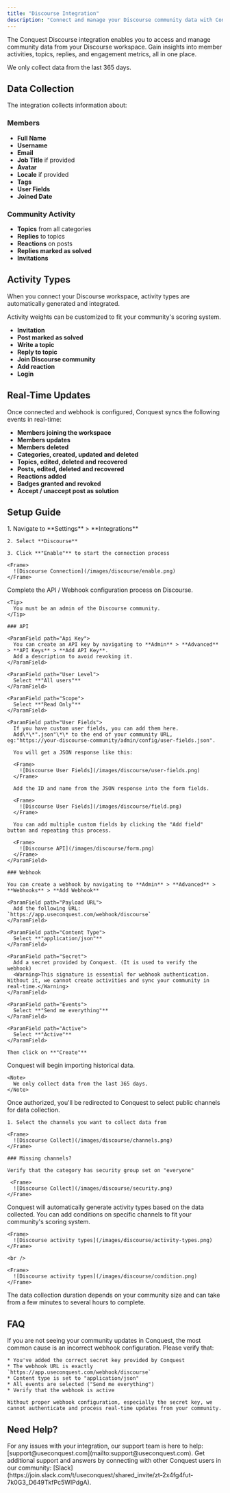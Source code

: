 ```yaml
---
title: "Discourse Integration"
description: "Connect and manage your Discourse community data with Conquest."
---
```


The Conquest Discourse integration enables you to access and manage community data from your Discourse workspace. Gain insights into member activities, topics, replies, and engagement metrics, all in one place.

<Note>
  We only collect data from the last 365 days.
</Note>

## Data Collection

The integration collects information about:

### Members

* **Full Name**
* **Username**
* **Email**
* **Job Title** if provided
* **Avatar**
* **Locale** if provided
* **Tags**
* **User Fields**
* **Joined Date**

### Community Activity

* **Topics** from all categories
* **Replies** to topics
* **Reactions** on posts
* **Replies marked as solved**
* **Invitations**

## Activity Types

When you connect your Discourse workspace, activity types are automatically generated and integrated.

<Tip>
  Activity weights can be customized to fit your community's scoring system.
</Tip>

* **Invitation**
* **Post marked as solved**
* **Write a topic**
* **Reply to topic**
* **Join Discourse community**
* **Add reaction**
* **Login**

## Real-Time Updates

Once connected and webhook is configured, Conquest syncs the following events in real-time:

* **Members joining the workspace**
* **Members updates**
* **Members deleted**
* **Categories, created, updated and deleted**
* **Topics, edited, deleted and recovered**
* **Posts, edited, deleted and recovered**
* **Reactions added**
* **Badges granted and revoked**
* **Accept / unaccept post as solution**

## Setup Guide

<Steps>
  <Step title="Connect Your Community">
    1. Navigate to **Settings** > **Integrations**

    2. Select **Discourse**

    3. Click **"Enable"** to start the connection process

    <Frame>
      ![Discourse Connection](/images/discourse/enable.png)
    </Frame>
  </Step>

  <Step title="Configure API / Webhook">
    Complete the API / Webhook configuration process on Discourse.

    <Tip>
      You must be an admin of the Discourse community.
    </Tip>

    ### API

    <ParamField path="Api Key">
      You can create an API key by navigating to **Admin** > **Advanced** > **API Keys** > **Add API Key**.
      Add a description to avoid revoking it.
    </ParamField>

    <ParamField path="User Level">
      Select **"All users"**
    </ParamField>

    <ParamField path="Scope">
      Select **"Read Only"**
    </ParamField>

    <ParamField path="User Fields">
      If you have custom user fields, you can add them here.
      Add\*\*".json"\*\* to the end of your community URL, eg:"https://your-discourse-community/admin/config/user-fields.json".

      You will get a JSON response like this:

      <Frame>
        ![Discourse User Fields](/images/discourse/user-fields.png)
      </Frame>

      Add the ID and name from the JSON response into the form fields.

      <Frame>
        ![Discourse User Fields](/images/discourse/field.png)
      </Frame>

      You can add multiple custom fields by clicking the "Add field" button and repeating this process.

      <Frame>
        ![Discourse API](/images/discourse/form.png)
      </Frame>
    </ParamField>

    ### Webhook

    You can create a webhook by navigating to **Admin** > **Advanced** > **Webhooks** > **Add Webhook**

    <ParamField path="Payload URL">
      Add the following URL: `https://app.useconquest.com/webhook/discourse`
    </ParamField>

    <ParamField path="Content Type">
      Select **"application/json"**
    </ParamField>

    <ParamField path="Secret">
      Add a secret provided by Conquest. (It is used to verify the webhook)
      <Warning>This signature is essential for webhook authentication. Without it, we cannot create activities and sync your community in real-time.</Warning>
    </ParamField>

    <ParamField path="Events">
      Select **"Send me everything"**
    </ParamField>

    <ParamField path="Active">
      Select **"Active"**
    </ParamField>

    Then click on **"Create"**
  </Step>

  <Step title="Data Collection">
    Conquest will begin importing historical data.

    <Note>
      We only collect data from the last 365 days.
    </Note>
  </Step>

   <Step title="Select Channels">
    Once authorized, you'll be redirected to Conquest to select public channels for data collection.

    1. Select the channels you want to collect data from

    <Frame>
      ![Discourse Collect](/images/discourse/channels.png)
    </Frame>

    ### Missing channels?

    Verify that the category has security group set on "everyone"

     <Frame>
      ![Discourse Collect](/images/discourse/security.png)
    </Frame>
  </Step>

  <Step title="Configure Activity Types">
    Conquest will automatically generate activity types based on the data collected.
    You can add conditions on specific channels to fit your community's scoring system.

    <Frame>
      ![Discourse activity types](/images/discourse/activity-types.png)
    </Frame>

    <br />
    
    <Frame>
      ![Discourse activity types](/images/discourse/condition.png)
    </Frame>
   
  </Step>
</Steps>

<Warning>
  The data collection duration depends on your community size and can take from a few minutes to several hours to complete.
</Warning>

## FAQ

<AccordionGroup>
  <Accordion title="Why my community updates are not showing in Conquest?">
    If you are not seeing your community updates in Conquest, the most common cause is an incorrect webhook configuration. Please verify that:

    * You've added the correct secret key provided by Conquest
    * The webhook URL is exactly `https://app.useconquest.com/webhook/discourse`
    * Content type is set to "application/json"
    * All events are selected ("Send me everything")
    * Verify that the webhook is active

    Without proper webhook configuration, especially the secret key, we cannot authenticate and process real-time updates from your community.
  </Accordion>
</AccordionGroup>

## Need Help?

<Card title="Contact Support" icon="envelope">
  For any issues with your integration, our support team is here to help:
  [support@useconquest.com](mailto:support@useconquest.com).
</Card>

<Card title="Join the Community" icon="slack">
  Get additional support and answers by connecting with other Conquest users in our community:
  [Slack](https://join.slack.com/t/useconquest/shared_invite/zt-2x4fg4fut-7k0G3_D649TkfPc5WIPdgA).
</Card>